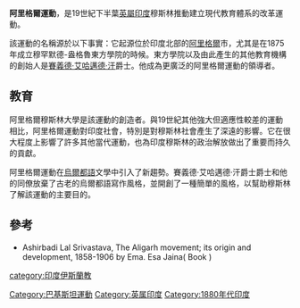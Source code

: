 {{No footnotes|time=2021-01-01T08:23:14+00:00}}
'''阿里格爾運動'''，是19世紀下半葉[[英屬印度|英屬印度]]穆斯林推動建立現代教育體系的改革運動。

該運動的名稱源於以下事實：它起源位於印度北部的[[阿里格爾|阿里格爾]]市，尤其是在1875年成立穆罕默德-盎格魯東方學院的時候。東方學院以及由此產生的其他教育機構的創始人是[[賽義德·艾哈邁德·汗|賽義德·艾哈邁德·汗]]爵士。他成為更廣泛的阿里格爾運動的領導者。

==教育==
阿里格爾穆斯林大學是該運動的創造者。與19世紀其他強大但適應性較差的運動相比，阿里格爾運動對印度社會，特別是對穆斯林社會產生了深遠的影響。它在很大程度上影響了許多其他當代運動，也為印度穆斯林的政治解放做出了重要而持久的貢獻。

阿里格爾運動在[[烏爾都語|烏爾都語]]文學中引入了新趨勢。賽義德·艾哈邁德·汗爵士爵士和他的同僚放棄了古老的烏爾都語寫作風格，並開創了一種簡單的風格，以幫助穆斯林了解該運動的主要目的。

==參考==
*Ashirbadi Lal Srivastava, The Aligarh movement; its origin and development, 1858-1906 by Ema. Esa Jaina( Book )

[[category:印度伊斯蘭教|category:印度伊斯蘭教]]
[[Category:巴基斯坦運動|Category:巴基斯坦運動]]
[[Category:英属印度|Category:英属印度]]
[[Category:1880年代印度|Category:1880年代印度]]